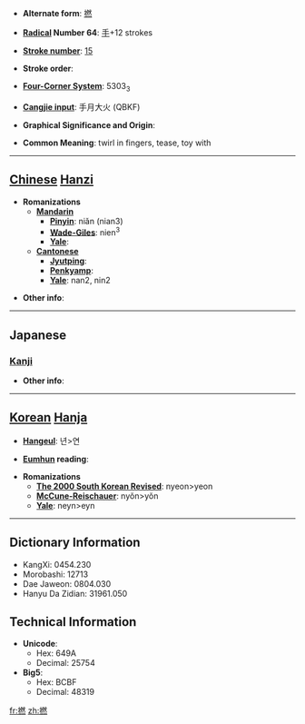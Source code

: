 * '''Alternate form''': [[撚]]

* '''[[Wiktionary:Chinese radical index| Radical]] Number 64''': [[Wiktionary:Chinese radical index 手|手]]+12 strokes

* '''[[Wiktionary:Chinese total strokes index|Stroke number]]''': [[Wiktionary:Chinese total strokes index 15|15]]

* '''Stroke order''': 

* '''[[Wiktionary:Chinese four corner index|Four-Corner System]]''': 5303<sub>3</sub>

* '''[[Wiktionary:Chinese Cangjie index|Cangjie input]]''': 手月大火 (QBKF)

* '''Graphical Significance and Origin''': 

* '''Common Meaning''': twirl in fingers, tease, toy with

----

== [[Chinese]] [[Hanzi]] ==

* '''Romanizations'''
** '''[[Mandarin]]'''
*** '''[[Pinyin]]''': niǎn (nian3)
*** '''[[Wade-Giles]]''': nien<sup>3</sup>
*** '''[[Yale]]''': 
** '''[[Cantonese]]'''
*** '''[[Jyutping]]''':
*** '''[[Penkyamp]]''': 
*** '''[[Yale]]''': nan2, nin2

* '''Other info''': 

----

==Japanese==
===[[Kanji]]===
{{kanji|on readings=[[ねん]] (nen)|kun readings=[[ひねる]] (hineru), [[よる]] (yoru), [[より]] (yori)}}

* '''Other info''':  

----

== [[Korean]] [[Hanja]] ==

* '''[[Hangeul]]''': 년>연

* '''[[Eumhun]] reading''': 

* '''Romanizations'''
** '''[[The 2000 South Korean Revised Romanization|The 2000 South Korean Revised]]''': nyeon>yeon
** '''[[McCune-Reischauer]]''': nyŏn>yŏn
** '''[[Yale]]''': neyn>eyn

----

== Dictionary Information ==

* KangXi: 0454.230
* Morobashi: 12713
* Dae Jaweon: 0804.030
* Hanyu Da Zidian: 31961.050

== Technical Information ==

* '''Unicode''':
** Hex: 649A
** Decimal: 25754
* '''Big5''':
** Hex: BCBF
** Decimal: 48319

[[fr:撚]]
[[zh:撚]]